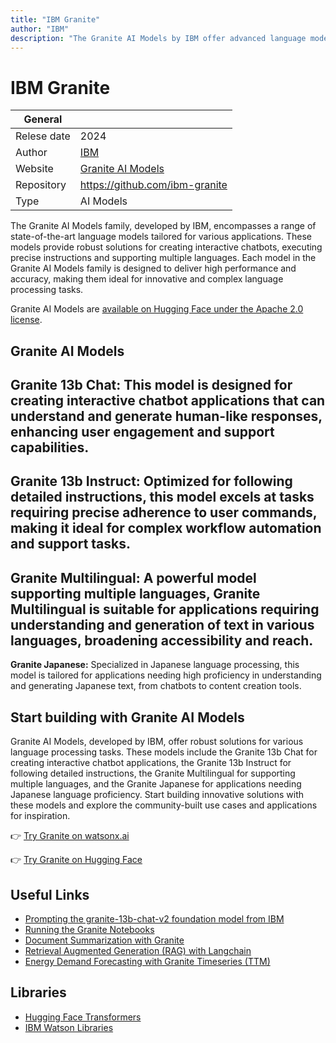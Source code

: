 ```yaml
---
title: "IBM Granite"
author: "IBM"
description: "The Granite AI Models by IBM offer advanced language models for chatbots, precise instructions, multilingual support, and Japanese text processing, providing high performance and accuracy for diverse applications."
---
```


# IBM Granite

| General     |                                                                  |
| ----------- | ---------------------------------------------------------------- |
| Relese date | 2024                                                             |
| Author      | [IBM](https://www.ibm.com/uk-en)                                 |
| Website     | [Granite AI Models](https://www.ibm.com/granite)                 |
| Repository  | https://github.com/ibm-granite                                   |
| Type        | AI Models                                                        |

The Granite AI Models family, developed by IBM, encompasses a range of state-of-the-art language models tailored for various applications. These models provide robust solutions for creating interactive chatbots, executing precise instructions and supporting multiple languages. Each model in the Granite AI Models family is designed to deliver high performance and accuracy, making them ideal for innovative and complex language processing tasks.

Granite AI Models are [available on Hugging Face under the Apache 2.0 license](https://huggingface.co/ibm-granite). 


## Granite AI Models

**Granite 13b Chat:** This model is designed for creating interactive chatbot applications that can understand and generate human-like responses, enhancing user engagement and support capabilities.
---
**Granite 13b Instruct:** Optimized for following detailed instructions, this model excels at tasks requiring precise adherence to user commands, making it ideal for complex workflow automation and support tasks.
---
**Granite Multilingual:** A powerful model supporting multiple languages, Granite Multilingual is suitable for applications requiring understanding and generation of text in various languages, broadening accessibility and reach.
---
**Granite Japanese:** Specialized in Japanese language processing, this model is tailored for applications needing high proficiency in understanding and generating Japanese text, from chatbots to content creation tools.


## Start building with Granite AI Models

Granite AI Models, developed by IBM, offer robust solutions for various language processing tasks. These models include the Granite 13b Chat for creating interactive chatbot applications, the Granite 13b Instruct for following detailed instructions, the Granite Multilingual for supporting multiple languages, and the Granite Japanese for applications needing Japanese language proficiency. Start building innovative solutions with these models and explore the community-built use cases and applications for inspiration.

👉 [Try Granite on watsonx.ai](https://eu-de.dataplatform.cloud.ibm.com/registration/stepone?context=wx&preselect_region=true)

👉 [Try Granite on Hugging Face](https://huggingface.co/ibm-granite)


## Useful Links

- [Prompting the granite-13b-chat-v2 foundation model from IBM](https://www.ibm.com/docs/en/watsonx/saas?topic=models-prompting-granite-13b-chat-v2)
- [Running the Granite Notebooks](https://ibm.github.io/granite-workshop/pre-work/)
- [Document Summarization with Granite](https://ibm.github.io/granite-workshop/lab-1/)
- [Retrieval Augmented Generation (RAG) with Langchain](https://ibm.github.io/granite-workshop/lab-2/)
- [Energy Demand Forecasting with Granite Timeseries (TTM)](https://ibm.github.io/granite-workshop/lab-3/)

## Libraries

- [Hugging Face Transformers](https://github.com/huggingface/transformers)
- [IBM Watson Libraries](https://github.com/watson-developer-cloud)







